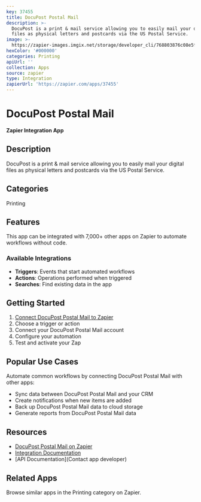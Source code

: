 ```yaml
---
key: 37455
title: DocuPost Postal Mail
description: >-
  DocuPost is a print & mail service allowing you to easily mail your digital
  files as physical letters and postcards via the US Postal Service.
image: >-
  https://zapier-images.imgix.net/storage/developer_cli/768803876c08e5ffd8773791cc97f1dd.png?auto=format%2Ccompress&ixlib=python-3.0.0&q=50
hexColor: '#000000'
categories: Printing
apiUrl: ''
collection: Apps
source: zapier
type: Integration
zapierUrl: 'https://zapier.com/apps/37455'
---
```

# DocuPost Postal Mail

**Zapier Integration App**

## Description

DocuPost is a print & mail service allowing you to easily mail your digital files as physical letters and postcards via the US Postal Service.

## Categories

Printing

## Features

This app can be integrated with 7,000+ other apps on Zapier to automate workflows without code.

### Available Integrations

- **Triggers**: Events that start automated workflows
- **Actions**: Operations performed when triggered
- **Searches**: Find existing data in the app

## Getting Started

1. [Connect DocuPost Postal Mail to Zapier](https://zapier.com/apps/37455)
2. Choose a trigger or action
3. Connect your DocuPost Postal Mail account
4. Configure your automation
5. Test and activate your Zap

## Popular Use Cases

Automate common workflows by connecting DocuPost Postal Mail with other apps:

- Sync data between DocuPost Postal Mail and your CRM
- Create notifications when new items are added
- Back up DocuPost Postal Mail data to cloud storage
- Generate reports from DocuPost Postal Mail data

## Resources

- [DocuPost Postal Mail on Zapier](https://zapier.com/apps/37455)
- [Integration Documentation](https://zapier.com/apps/37455/integrations)
- [API Documentation](Contact app developer)

## Related Apps

Browse similar apps in the Printing category on Zapier.

